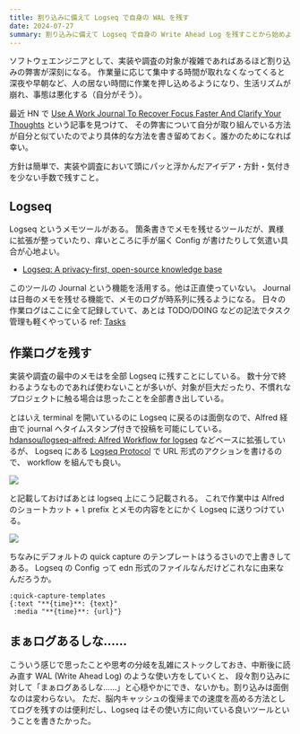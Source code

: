 ```yaml
---
title: 割り込みに備えて Logseq で自身の WAL を残す
date: 2024-07-27
summary: 割り込みに備えて Logseq で自身の Write Ahead Log を残すことから始めよう
---
```


ソフトウェエンジニアとして、実装や調査の対象が複雑であればあるほど割り込みの弊害が深刻になる。
作業量に応じて集中する時間が取れなくなってくると深夜や早朝など、人の居ない時間に作業を押し込めるようになり、生活リズムが崩れ、事態は悪化する（自分がそう）。

最近 HN で [Use A Work Journal To Recover Focus Faster And Clarify Your Thoughts](https://fev.al/posts/work-journal/) という記事を見つけて、
その弊害について自分が取り組んでいる方法が自分と似ていたのでより具体的な方法を書き留めておく。誰かのためになれば幸い。

方針は簡単で、実装や調査において頭にパッと浮かんだアイデア・方針・気付きを少ない手数で残すこと。

## Logseq

Logseq というメモツールがある。
箇条書きでメモを残せるツールだが、異様に拡張が整っていたり、痒いところに手が届く Config が書けたりして気遣い具合が心地よい。

- [Logseq: A privacy-first, open-source knowledge base](https://logseq.com/)

このツールの Journal という機能を活用する。他は正直使っていない。
Journal は日毎のメモを残せる機能で、メモのログが時系列に残るようになる。
日々の作業ログはここに全て記録していて、あとは TODO/DOING などの記法でタスク管理も軽くやっている ref: [Tasks](https://docs.logseq.com/#/page/tasks)

## 作業ログを残す

実装や調査の最中のメモはを全部 Logseq に残すことにしている。
数十分で終わるようなものであれば使わないことが多いが、対象が巨大だったり、不慣れなプロジェクトに触る場合は思ったことを全部書き出している。

とはいえ terminal を開いているのに Logseq に戻るのは面倒なので、Alfred 経由で journal へタイムスタンプ付きで投稿を可能にしている。
[hdansou/logseq-alfred: Alfred Workflow for logseq](https://github.com/hdansou/logseq-alfred) などベースに拡張しているが、
Logseq にある [Logseq Protocol](https://docs.logseq.com/#/page/logseq%20protocol?anchor=ls-block-6667036a-741e-454b-ac44-739d0a96c823) で URL 形式のアクションを書けるので、 workflow を組んでも良い。

![](/self-write-ahead-log_alfred.png)

と記載しておけばあとは logseq 上にこう記載される。
これで作業中は Alfred のショートカット + `l` prefix とメモの内容をとにかく Logseq に送りつけている。

![](/self-write-ahead-log_logseq.png)

ちなみにデフォルトの quick capture のテンプレートはうるさいので上書きしてある。
Logseq の Config って edn 形式のファイルなんだけどこれなに由来なんだろうか。

```edn
:quick-capture-templates
{:text "**{time}**: {text}"
 :media "**{time}**: {url}"}
```

## まぁログあるしな……

こういう感じで思ったことや思考の分岐を乱雑にストックしておき、中断後に読み直す WAL (Write Ahead Log) のような使い方をしていくと、
段々割り込みに対して「まぁログあるしな……」と心穏やかにでき、ないかも。割り込みは面倒なのは変わらない。
ただ、脳内キャッシュの復帰までの速度を高める方法としてログを残すのは便利だし、Logseq はその使い方に向いている良いツールということを書きたかった。

